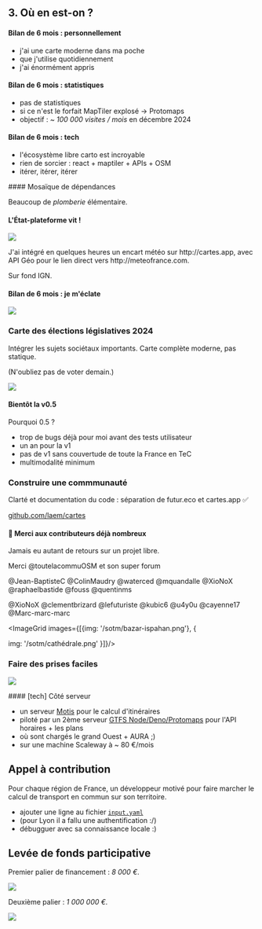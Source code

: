 
<section>

## 3. Où en est-on ?

</section>
<section>

#### Bilan de 6 mois : personnellement

- j'ai une carte moderne dans ma poche
- que j'utilise quotidiennement
- j'ai énormément appris

</section>
<section>

#### Bilan de 6 mois : statistiques

- pas de statistiques
- si ce n'est le forfait MapTiler explosé -> Protomaps
- objectif : <em>~ 100 000 visites / mois</em> en décembre 2024

</section>
<section>

#### Bilan de 6 mois : tech

- l'écosystème libre carto est incroyable
- rien de sorcier : react + maptiler + APIs + OSM
- itérer, itérer, itérer

</section>
<section>
#### Mosaïque de dépendances

Beaucoup de <em>plomberie</em> élémentaire.

<TechDependenciesGallery />
</section>
<section>

#### L'État-plateforme vit !

![](/sotm/cartes-meteofrance-ign.gif)

<aside>
J'ai intégré en quelques heures un encart météo sur http://cartes.app, avec API Géo pour le lien direct vers http://meteofrance.com.

Sur fond IGN.

</aside>

</section>

<section>

#### Bilan de 6 mois : je m'éclate

![](/sotm/demo-velo.gif)

</section>
<section>

### Carte des élections législatives 2024

Intégrer les sujets sociétaux importants. Carte complète moderne, pas statique.

(N'oubliez pas de voter demain.)

![](/sotm/cartes-elections.gif)

</section>

<section>

#### Bientôt la v0.5

Pourquoi 0.5 ?

- trop de bugs déjà pour moi avant des tests utilisateur
- un an pour la v1
- pas de v1 sans couvertude de toute la France en TeC
- multimodalité minimum

</section>

<section>

### Construire une commmunauté

Clarté et documentation du code : séparation de futur.eco et cartes.app ✅

[github.com/laem/cartes](https://github.com/laem/cartes)

</section>
<section>

#### 🙏 Merci aux contributeurs déjà nombreux

Jamais eu autant de retours sur un projet libre.

Merci @toutelacommuOSM et son super forum

@Jean-BaptisteC
@ColinMaudry
@waterced
@mquandalle
@XioNoX
@raphaelbastide
@fouss
@quentinms

@XioNoX
@clementbrizard
@lefuturiste
@kubic6
@u4y0u
@cayenne17
@Marc-marc-marc

</section>
<section>

<ImageGrid images={[{img: '/sotm/bazar-ispahan.png'}, {

img: '/sotm/cathédrale.png'
}]}/>

</section>
<section>

### Faire des prises faciles

![](/sotm/Low-hanging-fruit.webp)

</section>
<section>
#### [tech] Côté serveur

- un serveur [Motis](https://github.com/laem/motis) pour le calcul d'itinéraires
- piloté par un 2ème serveur [GTFS Node/Deno/Protomaps](https://github.com/laem/gtfs) pour l'API horaires + les plans
- où sont chargés le grand Ouest + AURA ;)
- sur une machine Scaleway à ~ 80 €/mois

</section>

<section>

## Appel à contribution

Pour chaque région de France, un développeur motivé pour faire marcher le calcul de transport en commun sur son territoire.

- ajouter une ligne au fichier [`input.yaml`](https://github.com/laem/gtfs/blob/master/input.yaml)
- (pour Lyon il a fallu une authentification :/)
- débugguer avec sa connaissance locale :)

</section>
<section>

## Levée de fonds participative

Premier palier de financement : <em>8 000 €</em>.

![](/sotm/domaine-cartes-fr.png)

Deuxième palier : <em>1 000 000 €</em>.

![](/sotm/domaine-map-app.png)

</section>
